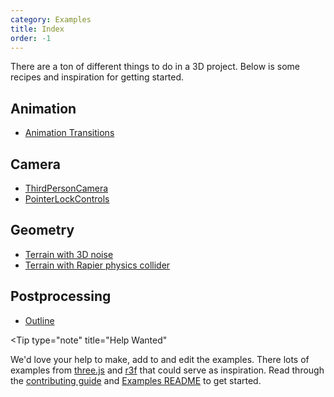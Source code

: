 ```yaml
---
category: Examples
title: Index
order: -1
---
```


There are a ton of different things to do in a 3D project. Below is some recipes and inspiration for getting started.

## Animation

- [Animation Transitions](/docs/learn/examples/animation/transitions)

## Camera

- [ThirdPersonCamera](/docs/learn/examples/camera/third-person)
- [PointerLockControls](/docs/learn/examples/camera/pointer-lock-controls)

## Geometry

- [Terrain with 3D noise](/docs/learn/examples/geometry/terrain)
- [Terrain with Rapier physics collider](/docs/learn/examples/geometry/terrain-physics)

## Postprocessing

- [Outline](/docs/learn/examples/postprocessing/outline)

<Tip
  type="note"
  title="Help Wanted"
>
  We'd love your help to make, add to and edit the examples. There lots of examples from
  [three.js](https://threejs.org/examples/#webgl_animation_keyframes) and
  [r3f](https://docs.pmnd.rs/react-three-fiber/getting-started/examples) that could serve as
  inspiration. Read through the [contributing
  guide](https://github.com/threlte/threlte/blob/main/CONTRIBUTING.md) and [Examples
  README](https://github.com/threlte/threlte/blob/main/apps/docs/src/examples/README.md) to get
  started.
</Tip>

